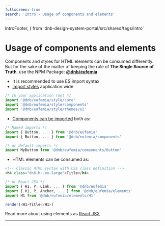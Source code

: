 ```yaml
---
fullscreen: true
search: 'Intro - Usage of components and elements'
---
```


  IntroFooter,
} from 'dnb-design-system-portal/src/shared/tags/Intro'

<Intro>

# Usage of components and elements

Components and styles for HTML elements can be consumed differently. But for the sake of the matter of keeping the rule of **The Single Source of Truth**, use the NPM Package: [**@dnb/eufemia**](https://www.npmjs.com/package/@dnb/eufemia)

- It is recommended to use ES import syntax
- [Import styles](!/uilib/usage/customisation/styling/consume-styles) application wide:

```js
/* In your application root */
import '@dnb/eufemia/style/core'
import '@dnb/eufemia/style/components'
import '@dnb/eufemia/style/themes/ui'
```

- [Components can be imported](!/uilib/usage/first-steps/the-basics#compiler) both as:

```js
/* Named imports */
import { Button, ... } from '@dnb/eufemia'
import { Button, ... } from '@dnb/eufemia/components'
```

```js
/* or default imports */
import MyButton from '@dnb/eufemia/components/Button'
```

- HTML elements can be consumed as:

```html
<!-- Classic HTML syntax with CSS class definition -->
<h4 class="dnb-h--xx-large">Title</h4>
```

```js
/* or React JSX */
import { H1, P, Link, ... } from '@dnb/eufemia'
import { H1, P, Anchor, ... } from '@dnb/eufemia/elements'
import H1 from '@dnb/eufemia/elements/H1'

render(<H1>Title</H1>)
```

Read more about using elements as [React JSX](!/uilib/elements#react-jsx)

---

<IntroFooter
  href="/uilib/intro/13-quality-and-tests"
  text="Next - Quality and Tests"
/>

</Intro>
